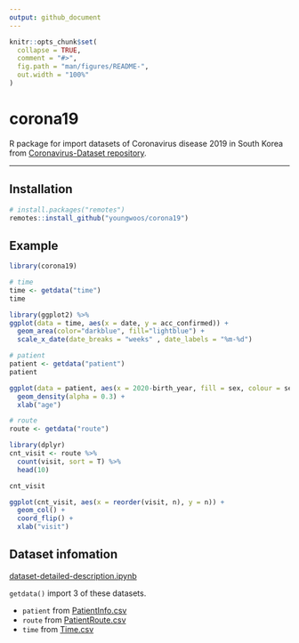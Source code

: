 ```yaml
---
output: github_document
---
```


<!-- README.md is generated from README.Rmd. Please edit that file -->

```r
knitr::opts_chunk$set(
  collapse = TRUE,
  comment = "#>",
  fig.path = "man/figures/README-",
  out.width = "100%"
)
```

# corona19

R package for import datasets of Coronavirus disease 2019 in South Korea from [Coronavirus-Dataset repository](https://github.com/jihoo-kim/Coronavirus-Dataset).

---



## Installation

``` r
# install.packages("remotes")
remotes::install_github("youngwoos/corona19")
```


## Example

```r
library(corona19)

# time
time <- getdata("time")
time

library(ggplot2) %>% 
ggplot(data = time, aes(x = date, y = acc_confirmed)) + 
  geom_area(color="darkblue", fill="lightblue") + 
  scale_x_date(date_breaks = "weeks" , date_labels = "%m-%d")

# patient
patient <- getdata("patient") 
patient

ggplot(data = patient, aes(x = 2020-birth_year, fill = sex, colour = sex)) + 
  geom_density(alpha = 0.3) +
  xlab("age")

# route
route <- getdata("route") 

library(dplyr)
cnt_visit <- route %>% 
  count(visit, sort = T) %>% 
  head(10)

cnt_visit

ggplot(cnt_visit, aes(x = reorder(visit, n), y = n)) + 
  geom_col() + 
  coord_flip() +
  xlab("visit")
```

## Dataset infomation

[dataset-detailed-description.ipynb](https://github.com/jihoo-kim/Data-Science-for-COVID-19/blob/master/dataset-detailed-description.ipynb)

`getdata()` import 3 of these datasets.

- `patient` from [PatientInfo.csv](https://github.com/jihoo-kim/Data-Science-for-COVID-19/raw/master/dataset/Patient/PatientInfo.csv)
- `route` from [PatientRoute.csv](https://github.com/jihoo-kim/Data-Science-for-COVID-19/raw/master/dataset/Patient/PatientRoute.csv)
- `time` from [Time.csv](https://github.com/jihoo-kim/Data-Science-for-COVID-19/raw/master/dataset/Time/Time.csv)
